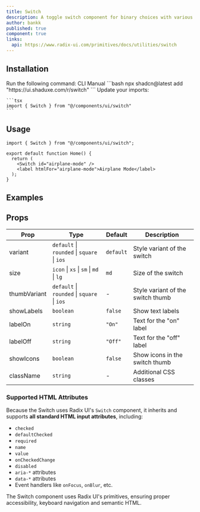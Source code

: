```yaml
---
title: Switch
description: A toggle switch component for binary choices with various styles and sizes.
author: bankk
published: true
component: true
links:
  api: https://www.radix-ui.com/primitives/docs/utilities/switch
---
```


## Installation

<Steps>
  <Step>
    Run the following command:
    <Tabs defaultValue="cli">
    <TabsList>
      <TabsTrigger value="cli">CLI</TabsTrigger>
      <TabsTrigger value="manual">Manual</TabsTrigger>
    </TabsList>
      <TabsContent value="cli">
        ```bash
        npx shadcn@latest add "https://ui.shaduxe.com/r/switch"
        ```
      </TabsContent>
      <TabsContent value="manual">
        <ComponentSource name="switch" />
      </TabsContent>
    </Tabs>
  </Step>
  <Step>
    Update your imports:
    
    ```tsx
    import { Switch } from "@/components/ui/switch"
    ```
  </Step>
</Steps>

## Usage

```tsx {1,5-6} showLineNumbers
import { Switch } from "@/components/ui/switch";

export default function Home() {
  return (
    <Switch id="airplane-mode" />
    <label htmlFor="airplane-mode">Airplane Mode</label>
  );
}
```

## Examples

<ComponentPreview name="switch-demo" />

## Props

| Prop         | Type                                        | Default   | Description                       |
| ------------ | ------------------------------------------- | --------- | --------------------------------- |
| variant      | `default` \| `rounded` \| `square` \| `ios` | `default` | Style variant of the switch       |
| size         | `icon` \| `xs` \| `sm` \| `md` \| `lg`      | `md`      | Size of the switch                |
| thumbVariant | `default` \| `rounded` \| `square` \| `ios` | -         | Style variant of the switch thumb |
| showLabels   | `boolean`                                   | `false`   | Show text labels                  |
| labelOn      | `string`                                    | `"On"`    | Text for the "on" label           |
| labelOff     | `string`                                    | `"Off"`   | Text for the "off" label          |
| showIcons    | `boolean`                                   | `false`   | Show icons in the switch thumb    |
| className    | `string`                                    | -         | Additional CSS classes            |

### Supported HTML Attributes

Because the Switch uses Radix UI's `Switch` component, it inherits and supports **all standard HTML input attributes**, including:

- `checked`
- `defaultChecked`
- `required`
- `name`
- `value`
- `onCheckedChange`
- `disabled`
- `aria-*` attributes
- `data-*` attributes
- Event handlers like `onFocus`, `onBlur`, etc.

The Switch component uses Radix UI's primitives, ensuring proper accessibility, keyboard navigation and semantic HTML.
